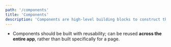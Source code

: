 ```yaml
---
path: '/components'
title: 'Components'
description: 'Components are high-level building blocks to construct the UI of your app.'
---
```


- Components should be built with reusability; can be reused **across the entire app**, rather than
  built specifically for a page.
